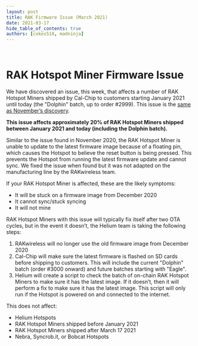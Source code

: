 ```yaml
---
layout: post
title: RAK Firmware Issue (March 2021)
date: 2021-03-17
hide_table_of_contents: true
authors: [cokes518, madninja]
---
```


&nbsp;

# RAK Hotspot Miner Firmware Issue

We have discovered an issue, this week, that affects a number of RAK Hotspot Miners shipped by
Cal-Chip to customers starting January 2021 until today (the "Dolphin" batch, up to order #2999).
This issue is the
[same as November’s discovery](https://engineering.helium.comhttps://docs.helium.com/blog/2020/11/06/blockchain-release-rak-miner-updates.html).

<!--truncate-->

**This issue affects approximately 20% of RAK Hotspot Miners shipped between January 2021 and today
(including the Dolphin batch).**

Similar to the issue found in November 2020, the RAK Hotspot Miner is unable to update to the latest
firmware image because of a floating pin, which causes the Hotspot to believe the reset button is
being pressed. This prevents the Hotspot from running the latest firmware update and cannot sync. We
fixed the issue when found but it was not adapted on the manufacturing line by the RAKwireless team.

If your RAK Hotspot Miner is affected, these are the likely symptoms:

- It will be stuck on a firmware image from December 2020
- It cannot sync/stuck syncing
- It will not mine

RAK Hotspot Miners with this issue will typically fix itself after two OTA cycles, but in the event
it doesn’t, the Helium team is taking the following steps:

1. RAKwireless will no longer use the old firmware image from December 2020
2. Cal-Chip will make sure the latest firmware is flashed on SD cards before shipping to customers.
   This will include the current "Dolphin" batch (order #3000 onward) and future batches starting
   with "Eagle".
3. Helium will create a script to check the batch of on-chain RAK Hotspot Miners to make sure it has
   the latest image. If it doesn’t, then it will perform a fix to make sure it has the latest image.
   This script will only run if the Hotspot is powered on and connected to the internet.

This does not affect:

- Helium Hotspots
- RAK Hotspot Miners shipped before January 2021
- RAK Hotspot Miners shipped after March 17 2021
- Nebra, Syncrob.it, or Bobcat Hotspots
